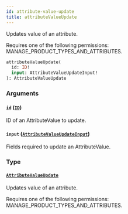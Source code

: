 ```yaml
---
id: attribute-value-update
title: attributeValueUpdate
---
```



Updates value of an attribute. 

Requires one of the following permissions: MANAGE_PRODUCT_TYPES_AND_ATTRIBUTES.

```graphql
attributeValueUpdate(
  id: ID!
  input: AttributeValueUpdateInput!
): AttributeValueUpdate
```


### Arguments

#### `id` ([`ID`](../../../developer/api-reference/scalars/id))

ID of an AttributeValue to update.


#### `input` ([`AttributeValueUpdateInput`](../../../developer/api-reference/inputs/attribute-value-update-input))

Fields required to update an AttributeValue.


### Type

#### [`AttributeValueUpdate`](../../../developer/api-reference/objects/attribute-value-update) 

Updates value of an attribute. 

Requires one of the following permissions: MANAGE_PRODUCT_TYPES_AND_ATTRIBUTES.




